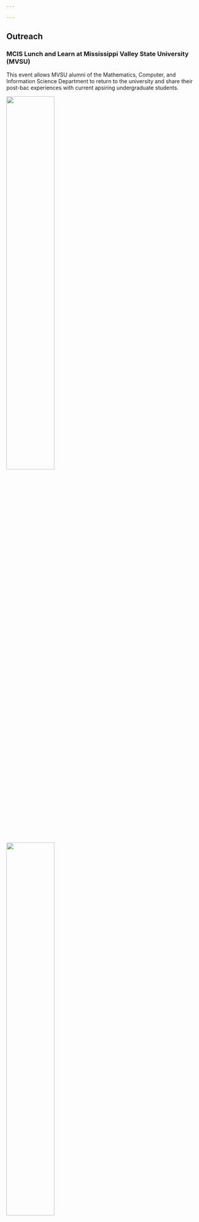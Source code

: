 ```yaml
---

---
```


## Outreach

### MCIS Lunch and Learn at Mississippi Valley State University (MVSU)
This event allows MVSU alumni of the Mathematics, Computer, and Information Science Department to return to the university and share their post-bac experiences with current apsiring undergraduate students. 

![](images/P1070364.JPG){width=50%}
![](images/P1070366.JPG){width=50%}
![](images/P1070367.JPG){width=50%}
![](images/P1070370.JPG){width=50%}